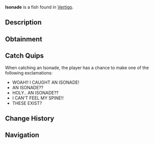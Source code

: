 {{FishInfobox
|image          = Isonade.png
|rarity         = Mythical
|sea            = First Sea
|location       = [[Vertigo]]
|sublocation    = 
|sources        = Fishing Rod
|radar_location = 
|prog_speed     = -50
|xp             = 1200
|weather        = 
|time           = 
|season         = 
|bait           = Truffle Worm
|base_weight    = 1300
|base_value     = 8000
|weight_range   = 700
|base_chance    = 0.1
|base_resil     = 8
}}
'''Isonade''' is a {{Rarity|Mythical}} fish found in [[Vertigo]].

== Description ==
{{Description|The Isonade is a sinister creature that is assumed extinct. They are seeming to be a dream that is possible to be caught and captured. They only circle near Strange Whirlpools, can they even sometimes can be the cause for one.|Bestiary Entry}}

== Obtainment ==
{{Description|Can be found when fishing in a strange whirlpool.|Bestiary Hint}}
{{Fish Availability|
Ocean/Strange Whirlpool
|top_rods      = 
Leviathan's Fang Rod\57829.82\256877.76;
Free Spirit Rod\47063.5\252741.46;
Trident Rod\44763.37\240389.25;
Ethereal Prism Rod\43768.86\157249.17;
Seraphic Rod\42532.42\161389.01;
Resourceful Rod\33107.47\124375.28;
Destiny Rod\34225.42\118121.7;
Heaven's Rod\30956.95\122227.86;
No-Life Rod\42410.25\172236.11;
Rod Of The Depths\34221.74\132116.22;
Rod Of The Forgotten Fang\39017.76\153875.97;
Rod Of The Zenith\34912.4\131770.27;
Challenger's Rod\38395.76\158617.46;
Rod Of The Exalted One\34058.57\128647.69;
Zeus Rod\33410.12\137230.93;
Verdant Shear Rod\32634.89\134782.65;
Blazebringer Rod\32023.43\132323.34;
Depthseeker Rod\30814.52\133863.15;
Avalanche Rod\27288.22\116163.92;
Volcanic Rod\26073.68\108264.55;
Steady Rod\8745.23\41530.98
|recommended   = Trident Rod
}}

== Catch Quips ==
When catching an Isonade, the player has a chance to make one of the following exclamations:
* WOAH!! I CAUGHT AN ISONADE!
* AN ISONADE??
* HOLY.. AN ISONADE??
* I CAN'T FEEL MY SPINE!!
* THESE EXIST?

== Change History ==
{{Change History|{{subst:Current Version}}}}

== Navigation ==
{{Fish Navbox|Vertigo}}